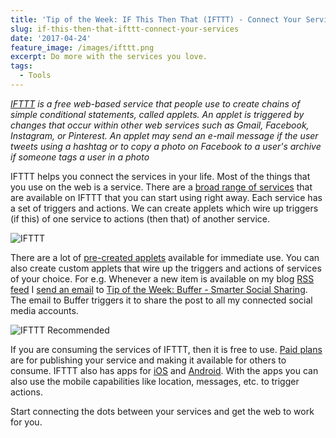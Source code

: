 ```yaml
---
title: 'Tip of the Week: IF This Then That (IFTTT) - Connect Your Services'
slug: if-this-then-that-ifttt-connect-your-services
date: '2017-04-24'
feature_image: /images/ifttt.png
excerpt: Do more with the services you love.
tags:
  - Tools
---
```

_[IFTTT](https://en.wikipedia.org/wiki/IFTTT) is a free web-based service that people use to create chains of simple conditional statements, called applets. An applet is triggered by changes that occur within other web services such as Gmail, Facebook, Instagram, or Pinterest. An applet may send an e-mail message if the user tweets using a hashtag or to copy a photo on Facebook to a user's archive if someone tags a user in a photo_

IFTTT helps you connect the services in your life. Most of the things that you use on the web is a service. There are a [broad range of services](https://ifttt.com/search) that are available on IFTTT that you can start using right away. Each service has a set of triggers and actions. We can create applets which wire up triggers (if this) of one service to actions (then that) of another service.

![IFTTT](/images/ifttt_recipe.png)

There are a lot of [pre-created applets](https://ifttt.com/discover) available for immediate use. You can also create custom applets that wire up the triggers and actions of services of your choice. For e.g. Whenever a new item is available on my blog [RSS feed](https://ifttt.com/feed) I [send an email](https://ifttt.com/gmail) to [Tip of the Week: Buffer - Smarter Social Sharing](/blog/buffer-smarter-social-sharing/). The email to Buffer triggers it to share the post to all my connected social media accounts.

![IFTTT Recommended](/images/ifttt_popular.png)

If you are consuming the services of IFTTT, then it is free to use. [Paid plans](https://platform.ifttt.com/pricing) are for publishing your service and making it available for others to consume. IFTTT also has apps for [iOS](https://itunes.apple.com/app/apple-store/id660944635?mt=8) and [Android](https://play.google.com/store/apps/details?id=com.ifttt.ifttt&utm_source=/about&utm_medium=web). With the apps you can also use the mobile capabilities like location, messages, etc. to trigger actions.

Start connecting the dots between your services and get the web to work for you.
